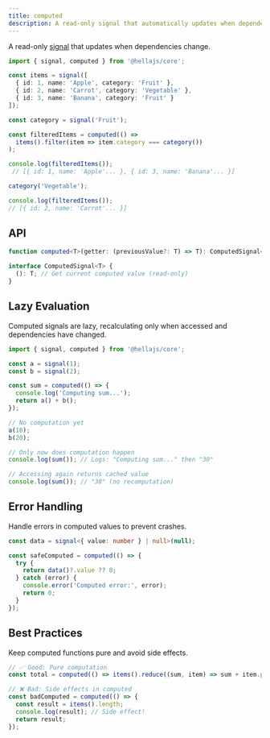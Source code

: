 ```yaml
---
title: computed
description: A read-only signal that automatically updates when dependencies change.
---
```


A read-only <a href="/packages/core/signal">signal</a> that updates when dependencies change.

```typescript
import { signal, computed } from '@hellajs/core';

const items = signal([
  { id: 1, name: 'Apple', category: 'Fruit' },
  { id: 2, name: 'Carrot', category: 'Vegetable' },
  { id: 3, name: 'Banana', category: 'Fruit' }
]);

const category = signal('Fruit');

const filteredItems = computed(() => 
  items().filter(item => item.category === category())
);

console.log(filteredItems());
 // [{ id: 1, name: 'Apple'... }, { id: 3, name: 'Banana'... }]

category('Vegetable');

console.log(filteredItems());
// [{ id: 2, name: 'Carrot'... }]
```

## API

```typescript
function computed<T>(getter: (previousValue?: T) => T): ComputedSignal<T>

interface ComputedSignal<T> {
  (): T; // Get current computed value (read-only)
}
```

## Lazy Evaluation

Computed signals are lazy, recalculating only when accessed and dependencies have changed.

```typescript
import { signal, computed } from '@hellajs/core';

const a = signal(1);
const b = signal(2);

const sum = computed(() => {
  console.log('Computing sum...');
  return a() + b();
});

// No computation yet
a(10);
b(20);

// Only now does computation happen
console.log(sum()); // Logs: "Computing sum..." then "30"

// Accessing again returns cached value
console.log(sum()); // "30" (no recomputation)
```

## Error Handling

Handle errors in computed values to prevent crashes.

```typescript
const data = signal<{ value: number } | null>(null);

const safeComputed = computed(() => {
  try {
    return data()?.value ?? 0;
  } catch (error) {
    console.error('Computed error:', error);
    return 0;
  }
});
```

## Best Practices

Keep computed functions pure and avoid side effects.

```typescript
// ✅ Good: Pure computation
const total = computed(() => items().reduce((sum, item) => sum + item.price, 0));

// ❌ Bad: Side effects in computed
const badComputed = computed(() => {
  const result = items().length;
  console.log(result); // Side effect!
  return result;
});
```

